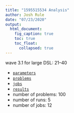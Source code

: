 ```yaml
---
title: "1595515534 Analysis"
author: Josh Rule
date: "07/23/2020"
output:
  html_document:
    fig_caption: true
    toc: true
    toc_float:
      collapsed: true
---
```


wave 3.1 for large DSL: 21--40

- [`parameters`](./parameters.toml)
- [`problems`](./problems.txt)
- [`jobs`](./job.txt)
- [`results`](./results.csv)
- number of problems: 100
- number of runs: 5
- number of jobs: 12
